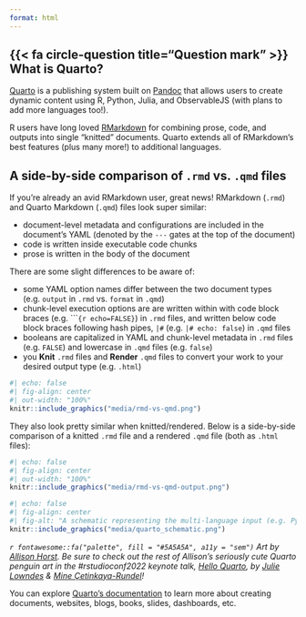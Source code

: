 ```yaml
---
format: html
---
```


## {{< fa circle-question title="Question mark" >}} What is Quarto?

<!-- <img src="media/quarto.png" alt="A blue circle divided into four quadrants, followed by the name &apos;quarto&apos;." style="display: inline-block; margin: 0; position: relative; top: 0px; width:110px;height:30px;"/> -->

[Quarto](https://quarto.org/) is a publishing system built on [Pandoc](https://pandoc.org/) that allows users to create dynamic content using R, Python, Julia, and ObservableJS (with plans to add more languages too!).

R users have long loved [RMarkdown](https://rmarkdown.rstudio.com/) for combining prose, code, and outputs into single "knitted" documents. Quarto extends all of RMarkdown's best features (plus many more!) to additional languages.

::: {.callout-note collapse=true}
## A side-by-side comparison of `.rmd` vs. `.qmd` files
If you're already an avid RMarkdown user, great news! RMarkdown (`.rmd`) and Quarto Markdown (`.qmd`) files look super similar:

-  document-level metadata and configurations are included in the document's YAML (denoted by the `---` gates at the top of the document)
-  code is written inside executable code chunks
-  prose is written in the body of the document
  
There are some slight differences to be aware of:

-  some YAML option names differ between the two document types (e.g. `output` in `.rmd` vs. `format` in `.qmd`)
-  chunk-level execution options are are written within with code block braces (e.g. ````{r echo=FALSE}`) in `.rmd` files, and written below code block braces following hash pipes, `|#` (e.g. `|# echo: false`) in `.qmd` files
-  booleans are capitalized in YAML and chunk-level metadata in `.rmd` files (e.g. `FALSE`) and lowercase in `.qmd` files (e.g. `false`)
- you **Knit** `.rmd` files and **Render** `.qmd` files to convert your work to your desired output type (e.g. `.html`)

```r
#| echo: false
#| fig-align: center
#| out-width: "100%"
knitr::include_graphics("media/rmd-vs-qmd.png")
```

They also look pretty similar when knitted/rendered. Below is a side-by-side comparison of a knitted `.rmd` file and a rendered `.qmd` file (both as `.html` files):

```r
#| echo: false
#| fig-align: center
#| out-width: "100%"
knitr::include_graphics("media/rmd-vs-qmd-output.png")
```
:::

```r
#| echo: false
#| fig-align: center
#| fig-alt: "A schematic representing the multi-language input (e.g. Python, R, Observable, Julia) and multi-format output (e.g. PDF, html, Word documents, and more) versatility of Quarto."
knitr::include_graphics("media/quarto_schematic.png")
```

::: {.center-text .small-text}
*`r fontawesome::fa("palette", fill = "#5A5A5A", a11y = "sem")` Art by [Allison Horst](https://twitter.com/allison_horst). Be sure to check out the rest of Allison's seriously cute Quarto penguin art in the #rstudioconf2022 keynote talk, [Hello Quarto](https://mine.quarto.pub/hello-quarto/#/hello-quarto-title), by [Julie Lowndes](https://twitter.com/juliesquid) & [Mine Çetinkaya-Rundel](https://twitter.com/minebocek)!*
:::

<!-- ::: column-margin -->
<!-- `r fontawesome::fa("palette", fill = "#5A5A5A", a11y = "sem")` Art by [Allison Horst](https://twitter.com/allison_horst). Be sure to check out the rest of Allison's seriously cute Quarto penguin art in the #rstudioconf2022 keynote talk, [Hello Quarto](https://mine.quarto.pub/hello-quarto/#/hello-quarto-title), by [Julie Lowndes](https://twitter.com/juliesquid) & [Mine Çetinkaya-Rundel](https://twitter.com/minebocek)! -->
<!-- ::: -->

You can explore [Quarto's documentation](https://quarto.org/docs/guide/) to learn more about creating documents, websites, blogs, books, slides, dashboards, etc.
